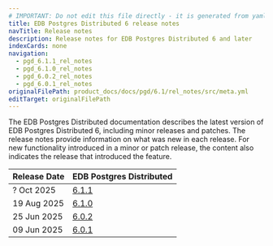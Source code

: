 ```yaml
---
# IMPORTANT: Do not edit this file directly - it is generated from yaml source.
title: EDB Postgres Distributed 6 release notes
navTitle: Release notes
description: Release notes for EDB Postgres Distributed 6 and later
indexCards: none
navigation:
  - pgd_6.1.1_rel_notes
  - pgd_6.1.0_rel_notes
  - pgd_6.0.2_rel_notes
  - pgd_6.0.1_rel_notes
originalFilePath: product_docs/docs/pgd/6.1/rel_notes/src/meta.yml
editTarget: originalFilePath
---
```



The EDB Postgres Distributed documentation describes the latest version of EDB Postgres Distributed 6, including minor releases and patches. The release notes provide information on what was new in each release. For new functionality introduced in a minor or patch release, the content also indicates the release that introduced the feature.


| Release Date | EDB Postgres Distributed |
|---|---|
| ? Oct 2025 | [6.1.1](./pgd_6.1.1_rel_notes) |
| 19 Aug 2025 | [6.1.0](./pgd_6.1.0_rel_notes) |
| 25 Jun 2025 | [6.0.2](./pgd_6.0.2_rel_notes) |
| 09 Jun 2025 | [6.0.1](./pgd_6.0.1_rel_notes) |
